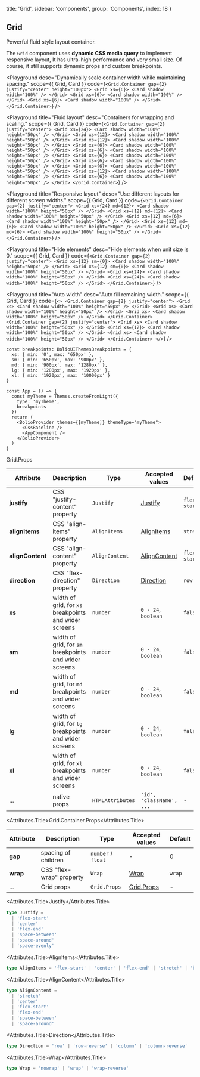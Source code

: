
  title: 'Grid',
  sidebar: 'components',
  group: 'Components',
  index: 18
}

## Grid

Powerful fluid style layout container.

The `Grid` component uses **dynamic CSS media query** to implement responsive layout, It has ultra-high performance
and very small size. Of course, it still supports dynamic props and custom breakpoints.

<Playground
  desc="Dynamically scale container width while maintaining spacing."
  scope={{ Grid, Card }}
  code={`
<Grid.Container gap={2} justify="center" height="100px">
  <Grid xs={6}>
    <Card shadow width="100%" />
  </Grid>
  <Grid xs={6}>
    <Card shadow width="100%" />
  </Grid>
  <Grid xs={6}>
    <Card shadow width="100%" />
  </Grid>
</Grid.Container>
`}
/>

<Playground
  title="Fluid layout"
  desc="Containers for wrapping and scaling."
  scope={{ Grid, Card }}
  code={`
<Grid.Container gap={2} justify="center">
  <Grid xs={24}>
    <Card shadow width="100%" height="50px" />
  </Grid>
  <Grid xs={12}>
    <Card shadow width="100%" height="50px" />
  </Grid>
  <Grid xs={12}>
    <Card shadow width="100%" height="50px" />
  </Grid>
  <Grid xs={6}>
    <Card shadow width="100%" height="50px" />
  </Grid>
  <Grid xs={6}>
    <Card shadow width="100%" height="50px" />
  </Grid>
  <Grid xs={6}>
    <Card shadow width="100%" height="50px" />
  </Grid>
  <Grid xs={6}>
    <Card shadow width="100%" height="50px" />
  </Grid>
  <Grid xs={6}>
    <Card shadow width="100%" height="50px" />
  </Grid>
  <Grid xs={12}>
    <Card shadow width="100%" height="50px" />
  </Grid>
  <Grid xs={6}>
    <Card shadow width="100%" height="50px" />
  </Grid>
</Grid.Container>
`}
/>

<Playground
  title="Responsive layout"
  desc="Use different layouts for different screen widths."
  scope={{ Grid, Card }}
  code={`
<Grid.Container gap={2} justify="center">
  <Grid xs={24} md={12}>
    <Card shadow width="100%" height="50px" />
  </Grid>
  <Grid xs={12} md={12}>
    <Card shadow width="100%" height="50px" />
  </Grid>
  <Grid xs={12} md={6}>
    <Card shadow width="100%" height="50px" />
  </Grid>
  <Grid xs={12} md={6}>
    <Card shadow width="100%" height="50px" />
  </Grid>
  <Grid xs={12} md={6}>
    <Card shadow width="100%" height="50px" />
  </Grid>
</Grid.Container>
`}
/>

<Playground
  title="Hide elements"
  desc="Hide elements when unit size is 0."
  scope={{ Grid, Card }}
  code={`
<Grid.Container gap={2} justify="center">
  <Grid xs={12} sm={0}>
    <Card shadow width="100%" height="50px" />
  </Grid>
  <Grid xs={12} sm={0}>
    <Card shadow width="100%" height="50px" />
  </Grid>
  <Grid xs={24}>
    <Card shadow width="100%" height="50px" />
  </Grid>
  <Grid xs={24}>
    <Card shadow width="100%" height="50px" />
  </Grid>
</Grid.Container>
`}
/>

<Playground
  title="Auto width"
  desc="Auto fill remaining width."
  scope={{ Grid, Card }}
  code={`
<>
  <Grid.Container gap={2} justify="center">
    <Grid xs>
      <Card shadow width="100%" height="50px" />
    </Grid>
    <Grid xs>
      <Card shadow width="100%" height="50px" />
    </Grid>
    <Grid xs>
      <Card shadow width="100%" height="50px" />
    </Grid>
  </Grid.Container>
  <Grid.Container gap={2} justify="center">
    <Grid xs>
      <Card shadow width="100%" height="50px" />
    </Grid>
    <Grid xs={12}>
      <Card shadow width="100%" height="50px" />
    </Grid>
    <Grid xs>
      <Card shadow width="100%" height="50px" />
    </Grid>
  </Grid.Container>
</>
`}
/>

<PlaygroundTitle
  title="custom breakpoints"
  desc="Override the default breakpoints of the `@bolio-ui/core`."
/>

```tsx
const breakpoints: BolioUIThemesBreakpoints = {
  xs: { min: '0', max: '650px' },
  sm: { min: '650px', max: '900px' },
  md: { min: '900px', max: '1280px' },
  lg: { min: '1280px', max: '1920px' },
  xl: { min: '1920px', max: '10000px' }
}

const App = () => {
  const myTheme = Themes.createFromLight({
    type: 'myTheme',
    breakpoints
  })
  return (
    <BolioProvider themes={[myTheme]} themeType="myTheme">
      <CssBaseline />
      <AppComponent />
    </BolioProvider>
  )
}
```

<Attributes edit="/pages/docs/components/grid.mdx">
<Attributes.Title>Grid.Props</Attributes.Title>

| Attribute        | Description                                           | Type             | Accepted values               | Default      |
| ---------------- | ----------------------------------------------------- | ---------------- | ----------------------------- | ------------ |
| **justify**      | CSS "justify-content" property                        | `Justify`        | [Justify](#justify)           | `flex-start` |
| **alignItems**   | CSS "align-items" property                            | `AlignItems`     | [AlignItems](#alignitems)     | `stretch`    |
| **alignContent** | CSS "align-content" property                          | `AlignContent`   | [AlignContent](#aligncontent) | `flex-start` |
| **direction**    | CSS "flex-direction" property                         | `Direction`      | [Direction](#direction)       | `row`        |
| **xs**           | width of grid, for `xs` breakpoints and wider screens | `number`         | `0 - 24`, `boolean`           | `false`      |
| **sm**           | width of grid, for `sm` breakpoints and wider screens | `number`         | `0 - 24`, `boolean`           | `false`      |
| **md**           | width of grid, for `md` breakpoints and wider screens | `number`         | `0 - 24`, `boolean`           | `false`      |
| **lg**           | width of grid, for `lg` breakpoints and wider screens | `number`         | `0 - 24`, `boolean`           | `false`      |
| **xl**           | width of grid, for `xl` breakpoints and wider screens | `number`         | `0 - 24`, `boolean`           | `false`      |
| ...              | native props                                          | `HTMLAttributes` | `'id', 'className', ...`      | -            |

<Attributes.Title>Grid.Container.Props</Attributes.Title>

| Attribute | Description              | Type               | Accepted values           | Default |
| --------- | ------------------------ | ------------------ | ------------------------- | ------- |
| **gap**   | spacing of children      | `number` / `float` | -                         | 0       |
| **wrap**  | CSS "flex-wrap" property | `Wrap`             | [Wrap](#wrap)             | `wrap`  |
| ...       | Grid props               | `Grid.Props`       | [Grid.Props](#grid.props) | -       |

<Attributes.Title>Justify</Attributes.Title>

```ts
type Justify =
  | 'flex-start'
  | 'center'
  | 'flex-end'
  | 'space-between'
  | 'space-around'
  | 'space-evenly'
```

<Attributes.Title>AlignItems</Attributes.Title>

```ts
type AlignItems = 'flex-start' | 'center' | 'flex-end' | 'stretch' | 'baseline'
```

<Attributes.Title>AlignContent</Attributes.Title>

```ts
type AlignContent =
  | 'stretch'
  | 'center'
  | 'flex-start'
  | 'flex-end'
  | 'space-between'
  | 'space-around'
```

<Attributes.Title>Direction</Attributes.Title>

```ts
type Direction = 'row' | 'row-reverse' | 'column' | 'column-reverse'
```

<Attributes.Title>Wrap</Attributes.Title>

```ts
type Wrap = 'nowrap' | 'wrap' | 'wrap-reverse'
```

</Attributes>

